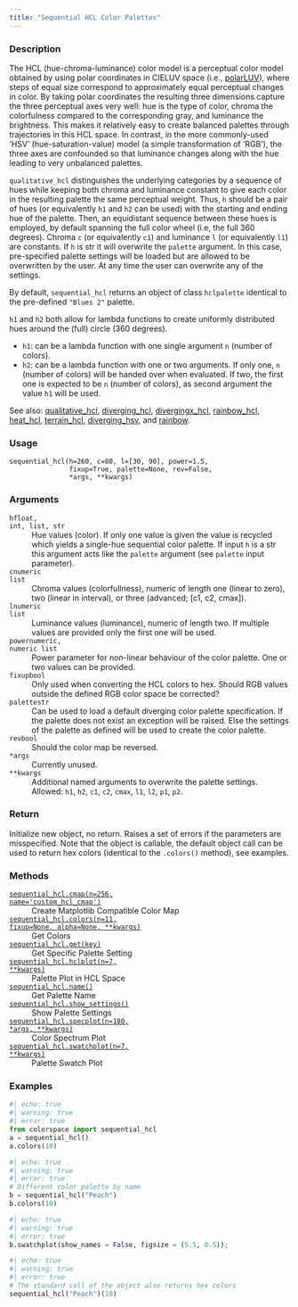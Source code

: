 ```yaml
---
title: "Sequential HCL Color Palettes"
---
```


### Description

The HCL (hue-chroma-luminance) color model is a perceptual color model
obtained by using polar coordinates in CIELUV space
(i.e., [polarLUV](colorspace.colorlib.polarLUV.qmd)),
where steps of equal size correspond to approximately equal perceptual
changes in color. By taking polar coordinates the resulting three
dimensions capture the three perceptual axes very well: hue is the type of
color, chroma the colorfulness compared to the corresponding gray, and
luminance the brightness. This makes it relatively easy to create balanced
palettes through trajectories in this HCL space. In contrast, in the more
commonly-used ‘HSV’ (hue-saturation-value) model (a simple transformation
of ‘RGB’), the three axes are confounded so that luminance changes along
with the hue leading to very unbalanced palettes.

`qualitative_hcl` distinguishes the underlying categories by a sequence of
hues while keeping both chroma and luminance constant to give each color in
the resulting palette the same perceptual weight. Thus, `h` should be a
pair of hues (or equivalently `h1` and `h2` can be used) with the starting
and ending hue of the palette. Then, an equidistant sequence between these
hues is employed, by default spanning the full color wheel (i.e, the full
360 degrees). Chroma `c` (or equivalently `c1`) and luminance `l` (or
equivalently `l1`) are constants. If `h` is str it will overwrite the
`palette` argument. In this case, pre-specified palette settings will be
loaded but are allowed to be overwritten by the user. At any time the user
can overwrite any of the settings.

By default, `sequential_hcl` returns an object of class `hclpalette`
identical to the pre-defined `"Blues 2"` palette.

`h1` and `h2` both allow for lambda functions to create uniformly distributed
hues around the (full) circle (360 degrees).

* `h1`: can be a lambda function with one single argument `n` (number of colors).
* `h2`: can be a lambda function with one or two arguments. If only one, `n`
    (number of colors) will be handed over when evaluated. If two, the first
    one is expected to be `n` (number of colors), as second argument the
    value `h1` will be used.

See also: [qualitative_hcl](colorspace.palettes.qualitative_hcl.qmd), [diverging_hcl](colorspace.palettes.diverging_hcl.qmd),
[divergingx_hcl](colorspace.palettes.divergingx_hcl.qmd), [rainbow_hcl](colorspace.palettes.rainbow_hcl.qmd), [heat_hcl](colorspace.palettes.heat_hcl.qmd),
[terrain_hcl](colorspace.palettes.terrain_hcl.qmd), [diverging_hsv](colorspace.palettes.diverging_hsv.qmd), and
[rainbow](colorspace.palettes.rainbow.qmd).

### Usage

<pre><code class='language-python'>sequential_hcl(h=260, c=80, l=[30, 90], power=1.5,<br/>               fixup=True, palette=None, rev=False,<br/>               *args, **kwargs)</code></pre>

### Arguments

<dl class="pyp-list param-list">
  <dt style = "white-space: nowrap; font-family: monospace; vertical-align: top">
   <code id="colorspace.palettes.sequential_hcl:h">h</code><code class="argument-class">float, int, list, str</code>
  </dt>
 <dd>Hue values (color). If only one value is given the value
is recycled which yields a single-hue sequential color palette.  If
input `h` is a str this argument acts like the `palette` argument
(see `palette` input parameter).</dd>
  <dt style = "white-space: nowrap; font-family: monospace; vertical-align: top">
   <code id="colorspace.palettes.sequential_hcl:c">c</code><code class="argument-class">numeric list</code>
  </dt>
 <dd>Chroma values (colorfullness), numeric of length one
(linear to zero), two (linear in interval), or three (advanced; [c1, c2, cmax]).</dd>
  <dt style = "white-space: nowrap; font-family: monospace; vertical-align: top">
   <code id="colorspace.palettes.sequential_hcl:l">l</code><code class="argument-class">numeric list</code>
  </dt>
 <dd>Luminance values (luminance), numeric of length two.
If multiple values are provided only the first one will be used.</dd>
  <dt style = "white-space: nowrap; font-family: monospace; vertical-align: top">
   <code id="colorspace.palettes.sequential_hcl:power">power</code><code class="argument-class">numeric, numeric list</code>
  </dt>
 <dd>Power parameter for non-linear behaviour
of the color palette. One or two values can be provided.</dd>
  <dt style = "white-space: nowrap; font-family: monospace; vertical-align: top">
   <code id="colorspace.palettes.sequential_hcl:fixup">fixup</code><code class="argument-class">bool</code>
  </dt>
 <dd>Only used when converting the HCL colors to hex.  Should
RGB values outside the defined RGB color space be corrected?</dd>
  <dt style = "white-space: nowrap; font-family: monospace; vertical-align: top">
   <code id="colorspace.palettes.sequential_hcl:palette">palette</code><code class="argument-class">str</code>
  </dt>
 <dd>Can be used to load a default diverging color palette
specification. If the palette does not exist an exception will be
raised.  Else the settings of the palette as defined will be used to
create the color palette.</dd>
  <dt style = "white-space: nowrap; font-family: monospace; vertical-align: top">
   <code id="colorspace.palettes.sequential_hcl:rev">rev</code><code class="argument-class">bool</code>
  </dt>
 <dd>Should the color map be reversed.</dd>
  <dt style = "white-space: nowrap; font-family: monospace; vertical-align: top">
   <code id="colorspace.palettes.sequential_hcl:*args">*args</code>
  </dt>
 <dd>Currently unused.</dd>
  <dt style = "white-space: nowrap; font-family: monospace; vertical-align: top">
   <code id="colorspace.palettes.sequential_hcl:**kwargs">**kwargs</code>
  </dt>
 <dd>Additional named arguments to overwrite the palette settings.
Allowed: `h1`, `h2`, `c1`, `c2`, `cmax`, `l1`, `l2`, `p1`, `p2`.</dd>
</dl>

### Return

Initialize new object, no return. Raises a set of errors if the parameters
are misspecified. Note that the object is callable, the default object call
can be used to return hex colors (identical to the `.colors()` method),
see examples.

### Methods

<dl class="pyp-list method-list">
    <dt style = "white-space: nowrap; font-family: monospace; vertical-align: top">
       <code>[sequential_hcl.cmap(n=256, name=&#x27;custom_hcl_cmap&#x27;)](colorspace.palettes.sequential_hcl.cmap.qmd)</code>
    </dt>
    <dd>Create Matplotlib Compatible Color Map</dd>
    <dt style = "white-space: nowrap; font-family: monospace; vertical-align: top">
       <code>[sequential_hcl.colors(n=11, fixup=None, alpha=None, **kwargs)](colorspace.palettes.sequential_hcl.colors.qmd)</code>
    </dt>
    <dd>Get Colors</dd>
    <dt style = "white-space: nowrap; font-family: monospace; vertical-align: top">
       <code>[sequential_hcl.get(key)](colorspace.palettes.sequential_hcl.get.qmd)</code>
    </dt>
    <dd>Get Specific Palette Setting</dd>
    <dt style = "white-space: nowrap; font-family: monospace; vertical-align: top">
       <code>[sequential_hcl.hclplot(n=7, **kwargs)](colorspace.palettes.sequential_hcl.hclplot.qmd)</code>
    </dt>
    <dd>Palette Plot in HCL Space</dd>
    <dt style = "white-space: nowrap; font-family: monospace; vertical-align: top">
       <code>[sequential_hcl.name()](colorspace.palettes.sequential_hcl.name.qmd)</code>
    </dt>
    <dd>Get Palette Name</dd>
    <dt style = "white-space: nowrap; font-family: monospace; vertical-align: top">
       <code>[sequential_hcl.show_settings()](colorspace.palettes.sequential_hcl.show_settings.qmd)</code>
    </dt>
    <dd>Show Palette Settings</dd>
    <dt style = "white-space: nowrap; font-family: monospace; vertical-align: top">
       <code>[sequential_hcl.specplot(n=180, *args, **kwargs)](colorspace.palettes.sequential_hcl.specplot.qmd)</code>
    </dt>
    <dd>Color Spectrum Plot</dd>
    <dt style = "white-space: nowrap; font-family: monospace; vertical-align: top">
       <code>[sequential_hcl.swatchplot(n=7, **kwargs)](colorspace.palettes.sequential_hcl.swatchplot.qmd)</code>
    </dt>
    <dd>Palette Swatch Plot</dd>
</dl>


### Examples

```python
#| echo: true
#| warning: true
#| error: true
from colorspace import sequential_hcl
a = sequential_hcl()
a.colors(10)
```

```python
#| echo: true
#| warning: true
#| error: true
# Different color palette by name
b = sequential_hcl("Peach")
b.colors(10)
```

```python
#| echo: true
#| warning: true
#| error: true
b.swatchplot(show_names = False, figsize = (5.5, 0.5));
```

```python
#| echo: true
#| warning: true
#| error: true
# The standard call of the object also returns hex colors
sequential_hcl("Peach")(10)
```



